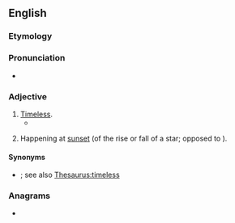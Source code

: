 ==English==

===Etymology===
{{prefix|en|a|chronic}}

===Pronunciation===
* {{IPA|en|/eɪˈkɹɒnɪk/}}

===Adjective===
{{en-adj}}

# [[timeless|Timeless]].
#* {{quote-book|en|year=2002|author={{w|Colin Jones (historian)|Colin Jones}}|title=The Great Nation|publisher=Penguin 2003|page=522|passage=Enlightenment quarrels between pro-Frankish and pro-Gaulish factions were now a political curio, and only ancient Rome and Greece – so far removed in time and space that they seemed both utopian and '''achronic''' – provided any sort of positive historical referent.}}
# {{lb|en|astronomy}} Happening at [[sunset]] (of the rise or fall of a star; opposed to {{m|en|cosmic}}).

====Synonyms====
* {{sense|timeless}} {{l|en|atemporal}}; see also [[Thesaurus:timeless]]

===Anagrams===
* {{anagrams|en|a=acchinor|anorchic|charnico|incroach}}